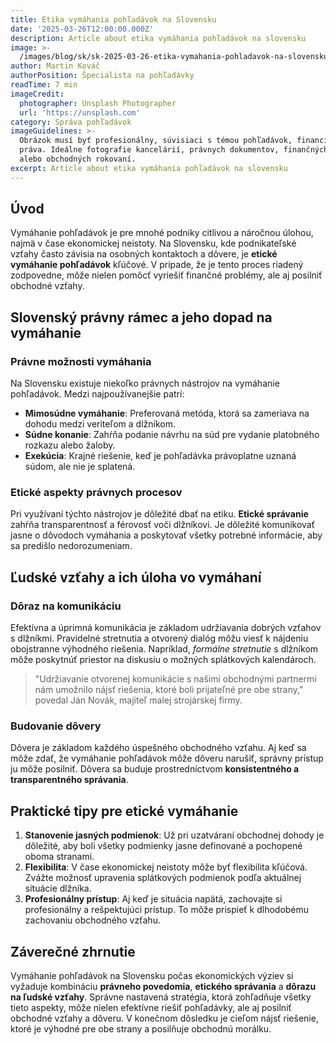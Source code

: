 ```yaml
---
title: Etika vymáhania pohľadávok na Slovensku
date: '2025-03-26T12:00:00.000Z'
description: Article about etika vymáhania pohľadávok na slovensku
image: >-
  /images/blog/sk/sk-2025-03-26-etika-vymahania-pohladavok-na-slovensku-1743103069355.jpg
author: Martin Kováč
authorPosition: Špecialista na pohľadávky
readTime: 7 min
imageCredit:
  photographer: Unsplash Photographer
  url: 'https://unsplash.com'
category: Správa pohľadávok
imageGuidelines: >-
  Obrázok musí byť profesionálny, súvisiaci s témou pohľadávok, financií alebo
  práva. Ideálne fotografie kancelárií, právnych dokumentov, finančných grafov
  alebo obchodných rokovaní.
excerpt: Article about etika vymáhania pohľadávok na slovensku
---
```

## Úvod

Vymáhanie pohľadávok je pre mnohé podniky citlivou a náročnou úlohou, najmä v čase ekonomickej neistoty. Na Slovensku, kde podnikateľské vzťahy často závisia na osobných kontaktoch a dôvere, je **etické vymáhanie pohľadávok** kľúčové. V prípade, že je tento proces riadený zodpovedne, môže nielen pomôcť vyriešiť finančné problémy, ale aj posilniť obchodné vzťahy.

## Slovenský právny rámec a jeho dopad na vymáhanie

### Právne možnosti vymáhania

Na Slovensku existuje niekoľko právnych nástrojov na vymáhanie pohľadávok. Medzi najpoužívanejšie patrí:

- **Mimosúdne vymáhanie**: Preferovaná metóda, ktorá sa zameriava na dohodu medzi veriteľom a dlžníkom.
- **Súdne konanie**: Zahŕňa podanie návrhu na súd pre vydanie platobného rozkazu alebo žaloby.
- **Exekúcia**: Krajné riešenie, keď je pohľadávka právoplatne uznaná súdom, ale nie je splatená.

### Etické aspekty právnych procesov

Pri využívaní týchto nástrojov je dôležité dbať na etiku. **Etické správanie** zahŕňa transparentnosť a férovosť voči dlžníkovi. Je dôležité komunikovať jasne o dôvodoch vymáhania a poskytovať všetky potrebné informácie, aby sa predišlo nedorozumeniam.

## Ľudské vzťahy a ich úloha vo vymáhaní

### Dôraz na komunikáciu

Efektívna a úprimná komunikácia je základom udržiavania dobrých vzťahov s dlžníkmi. Pravidelné stretnutia a otvorený dialóg môžu viesť k nájdeniu obojstranne výhodného riešenia. Napríklad, *formálne stretnutie* s dlžníkom môže poskytnúť priestor na diskusiu o možných splátkových kalendároch.

> "Udržiavanie otvorenej komunikácie s našimi obchodnými partnermi nám umožnilo nájsť riešenia, ktoré boli prijateľné pre obe strany," povedal Ján Novák, majiteľ malej strojárskej firmy.

### Budovanie dôvery

Dôvera je základom každého úspešného obchodného vzťahu. Aj keď sa môže zdať, že vymáhanie pohľadávok môže dôveru narušiť, správny prístup ju môže posilniť. Dôvera sa buduje prostredníctvom **konsistentného a transparentného správania**.

## Praktické tipy pre etické vymáhanie

1. **Stanovenie jasných podmienok**: Už pri uzatváraní obchodnej dohody je dôležité, aby boli všetky podmienky jasne definované a pochopené oboma stranami.
2. **Flexibilita**: V čase ekonomickej neistoty môže byť flexibilita kľúčová. Zvážte možnosť upravenia splátkových podmienok podľa aktuálnej situácie dlžníka.
3. **Profesionálny prístup**: Aj keď je situácia napätá, zachovajte si profesionálny a rešpektujúci prístup. To môže prispieť k dlhodobému zachovaniu obchodného vzťahu.

## Záverečné zhrnutie

Vymáhanie pohľadávok na Slovensku počas ekonomických výziev si vyžaduje kombináciu **právneho povedomia**, **etického správania** a **dôrazu na ľudské vzťahy**. Správne nastavená stratégia, ktorá zohľadňuje všetky tieto aspekty, môže nielen efektívne riešiť pohľadávky, ale aj posilniť obchodné vzťahy a dôveru. V konečnom dôsledku je cieľom nájsť riešenie, ktoré je výhodné pre obe strany a posilňuje obchodnú morálku.
